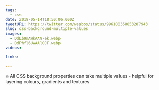 ```yaml
---
tags:
  - css
date: 2018-05-14T18:50:06.000Z
tweetURL: https://twitter.com/wesbos/status/996100358853287943
slug: css-background-multiple-values
images:
  - DdLb9mAWkAA9-ek.webp
  - DdPhfl6UwAAlOJF.webp
videos:

links:

---
```

🔥 All CSS background properties can take multiple values - helpful for layering colours, gradients and textures
